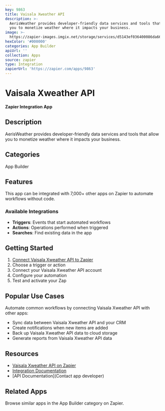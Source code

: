 ```yaml
---
key: 9863
title: Vaisala Xweather API
description: >-
  AerisWeather provides developer-friendly data services and tools that allow
  you to monetize weather where it impacts your business.
image: >-
  https://zapier-images.imgix.net/storage/services/d5143ef036400086da662259155c518a.png?auto=format%2Ccompress&ixlib=python-3.0.0&q=50
hexColor: '#000000'
categories: App Builder
apiUrl: ''
collection: Apps
source: zapier
type: Integration
zapierUrl: 'https://zapier.com/apps/9863'
---
```

# Vaisala Xweather API

**Zapier Integration App**

## Description

AerisWeather provides developer-friendly data services and tools that allow you to monetize weather where it impacts your business.

## Categories

App Builder

## Features

This app can be integrated with 7,000+ other apps on Zapier to automate workflows without code.

### Available Integrations

- **Triggers**: Events that start automated workflows
- **Actions**: Operations performed when triggered
- **Searches**: Find existing data in the app

## Getting Started

1. [Connect Vaisala Xweather API to Zapier](https://zapier.com/apps/9863)
2. Choose a trigger or action
3. Connect your Vaisala Xweather API account
4. Configure your automation
5. Test and activate your Zap

## Popular Use Cases

Automate common workflows by connecting Vaisala Xweather API with other apps:

- Sync data between Vaisala Xweather API and your CRM
- Create notifications when new items are added
- Back up Vaisala Xweather API data to cloud storage
- Generate reports from Vaisala Xweather API data

## Resources

- [Vaisala Xweather API on Zapier](https://zapier.com/apps/9863)
- [Integration Documentation](https://zapier.com/apps/9863/integrations)
- [API Documentation](Contact app developer)

## Related Apps

Browse similar apps in the App Builder category on Zapier.
